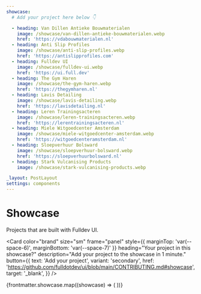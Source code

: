 ```yaml
---
showcase:
  # Add your project here below 👇

  - heading: Van Dillen Antieke Bouwmaterialen
    image: /showcase/van-dillen-antieke-bouwmaterialen.webp
    href: 'https://vdabouwmaterialen.nl'
  - heading: Anti Slip Profiles
    image: /showcase/anti-slip-profiles.webp
    href: 'https://antislipprofiles.com'
  - heading: Fulldev UI
    image: /showcase/fulldev-ui.webp
    href: 'https://ui.full.dev'
  - heading: The Gym Haren
    image: /showcase/the-gym-haren.webp
    href: 'https://thegymharen.nl'
  - heading: Lavis Detailing
    image: /showcase/lavis-detailing.webp
    href: 'https://lavisdetailing.nl'
  - heading: Leren Trainingsacteren
    image: /showcase/leren-trainingsacteren.webp
    href: 'https://lerentrainingsacteren.nl'
  - heading: Miele Witgoedcenter Amsterdam
    image: /showcase/miele-witgoedcenter-amsterdam.webp
    href: 'https://witgoedcenteramsterdam.nl'
  - heading: Sloepverhuur Bolsward
    image: /showcase/sloepverhuur-bolsward.webp
    href: 'https://sloepverhuurbolsward.nl'
  - heading: Stark Vulcanising Products
    image: /showcase/stark-vulcanising-products.webp

_layout: PostLayout
settings: components
---
```



# Showcase

Projects that are built with Fulldev UI.

<Card
  color="brand"
  size="sm"
  frame="panel"
  style={{ marginTop: 'var(--space-6)', marginBottom: 'var(--space-7)' }}
  heading="Your project in this showcase?"
  description="Add your project to the showcase in 1 minute."
  button={{
    text: 'Add your project',
    variant: 'secondary',
    href: 'https://github.com/fulldotdev/ui/blob/main/CONTRIBUTING.md#showcase',
    target: '_blank',
  }}
/>

<Masonry>
  {frontmatter.showcase.map((showcase) => (
    <Card frame="panel" position="inset" {...showcase} target="_blank" />
  ))}
</Masonry>
